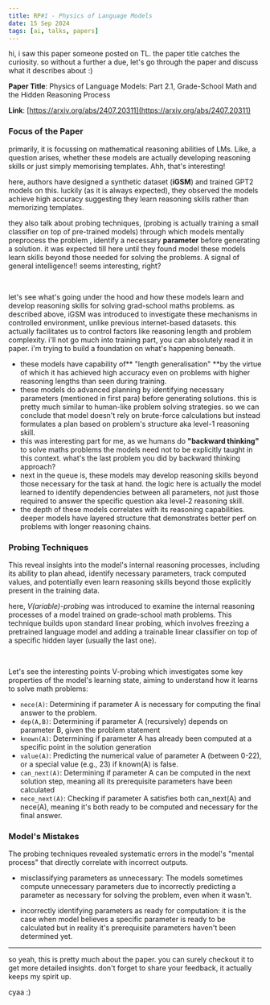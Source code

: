 ```yaml
---
title: RP#1 - Physics of Language Models
date: 15 Sep 2024
tags: [ai, talks, papers]
---
```


hi, i saw this paper someone posted on TL. the paper title catches the curiosity. so without a further a due, let's go through the paper and discuss what it describes about :)

**Paper Title**: Physics of Language Models: Part 2.1, Grade-School Math and the Hidden Reasoning Process

**Link**: [https://arxiv.org/abs/2407.20311](https://arxiv.org/abs/2407.20311)

### Focus of the Paper

primarily, it is focussing on mathematical reasoning abilities of LMs. Like, a question arises, whether these models are actually developing reasoning skills or just simply memorising templates. Ahh, that's interesting!

here, authors have designed a synthetic dataset (**iGSM**) and trained GPT2 models on this. luckily (as it is always expected), they observed the models achieve high accuracy suggesting they learn reasoning skills rather than memorizing templates.

they also talk about probing techniques, (probing is actually training a small classifier on top of pre-trained models) through which models mentally preprocess the problem , identify a necessary **parameter** before generating a solution. it was expected till here until they found model these models learn skills beyond those needed for solving the problems. A signal of general intelligence!! seems interesting, right?

<br/>

let's see what's going under the hood and how these models learn and develop reasoning skills for solving grad-school maths problems. as described above, iGSM was introduced to investigate these mechanisms in controlled environment, unlike previous internet-based datasets. this actually facilitates us to control factors like reasoning length and problem complexity. i'll not go much into training part, you can absolutely read it in paper. i'm trying to build a foundation on what's happening beneath.

- these models have capability of** "length generalisation" **by the virtue of which it has achieved high accuracy even on problems with higher reasoning lengths than seen during training.
- these models do advanced planning by identifying necessary parameters (mentioned in first para) before generating solutions. this is pretty much similar to human-like problem solving strategies. so we can conclude that model doesn't rely on brute-force calculations but instead formulates a plan based on problem's structure aka level-1 reasoning skill.
- this was interesting part for me, as we humans do **"backward thinking"** to solve maths problems the models need not to be explicitly taught in this context. what's the last problem you did by backward thinking approach?
- next in the queue is, these models may develop reasoning skills beyond those necessary for the task at hand. the logic here is actually the model learned to identify dependencies between all parameters, not just those required to answer the specific question aka level-2 reasoning skill.
- the depth of these models correlates with its reasoning capabilities. deeper models have layered structure that demonstrates better perf on problems with longer reasoning chains.

### Probing Techniques

This reveal insights into the model's internal reasoning processes, including its ability to plan ahead, identify necessary parameters, track computed values, and potentially even learn reasoning skills beyond those explicitly present in the training data.

here, *V(ariable)-probing* was introduced to examine the internal reasoning processes of a model trained on grade-school math problems. This technique builds upon standard linear probing, which involves freezing a pretrained language model and adding a trainable linear classifier on top of a specific hidden layer (usually the last one).

<br/>

Let's see the interesting points V-probing which investigates some key properties of the model's learning state, aiming to understand how it learns to solve math problems:

- `nece(A)`: Determining if parameter A is necessary for computing the final answer to the problem.
- `dep(A,B)`: Determining if parameter A (recursively) depends on parameter B, given the problem statement
- `known(A)`: Determining if parameter A has already been computed at a specific point in the solution generation
- `value(A)`: Predicting the numerical value of parameter A (between 0-22), or a special value (e.g., 23) if known(A) is false.
- `can_next(A)`: Determining if parameter A can be computed in the next solution step, meaning all its prerequisite parameters have been calculated
- `nece_next(A)`: Checking if parameter A satisfies both can_next(A) and nece(A), meaning it's both ready to be computed and necessary for the final answer.

### Model's Mistakes

The probing techniques revealed systematic errors in the model's "mental process" that directly correlate with incorrect outputs.

- misclassifying parameters as unnecessary: The models sometimes compute unnecessary parameters due to incorrectly predicting a parameter as necessary for solving the problem, even when it wasn't.

- incorrectly identifying parameters as ready for computation: it is the case when model believes a specific parameter is ready to be calculated but in reality it's prerequisite parameters haven't been determined yet.

---

so yeah, this is pretty much about the paper. you can surely checkout it to get more detailed insights.
don't forget to share your feedback, it actually keeps my spirit up.

cyaa :)